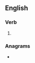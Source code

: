 ==English==

===Verb===
{{head|en|verb form}}

# {{en-past of|denizen}}

===Anagrams===
* {{anagrams|en|a=ddeeeinnz|endenized}}